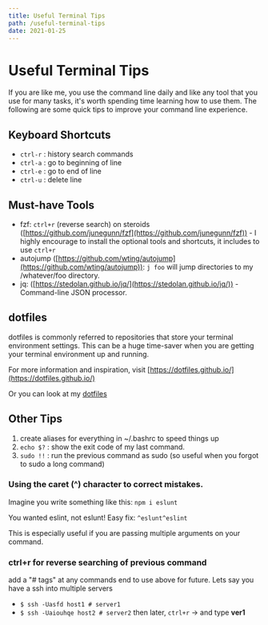 ```yaml
---
title: Useful Terminal Tips
path: /useful-terminal-tips
date: 2021-01-25
---
```


# Useful Terminal Tips

If you are like me, you use the command line daily and like any tool that you use for many tasks, it's worth spending time learning how to use them. The following are some quick tips to improve your command line experience.

## Keyboard Shortcuts
* `ctrl-r` : history search commands
* `ctrl-a` : go to beginning of line
* `ctrl-e` : go to end of line
* `ctrl-u` : delete line

## Must-have Tools
* fzf: `ctrl+r` (reverse search) on steroids ([https://github.com/junegunn/fzf](https://github.com/junegunn/fzf)) - I highly encourage to install the optional tools and shortcuts, it includes to use `ctrl+r`
* autojump ([https://github.com/wting/autojump](https://github.com/wting/autojump)): `j foo` will jump directories to my /whatever/foo directory.
* jq: ([https://stedolan.github.io/jq/](https://stedolan.github.io/jq/)) - Command-line JSON processor.

## dotfiles
dotfiles is commonly referred to repositories that store your terminal environment settings. This can be a huge time-saver when you are getting your terminal environment up and running. 

For more information and inspiration, visit [https://dotfiles.github.io/](https://dotfiles.github.io/) 

Or you can look at my [dotfiles](https://github.com/Omar12/dotfiles)

## Other Tips
1. create aliases for everything in ~/.bashrc to speed things up
3.  `echo $?`  : show the exit code of my last command.
4. `sudo !!`  : run the previous command as sudo (so useful when you forgot to sudo a long command)

### Using the caret (^) character to correct mistakes.
Imagine you write something like this:
`npm i eslunt`

You wanted eslint, not eslunt!
Easy fix:
`^eslunt^eslint`

This is especially useful if you are passing multiple arguments on your command.

### ctrl+r for reverse searching of previous command
add a "# tags" at any commands end to use above for future.
Lets say you have a ssh into multiple servers
* `$ ssh -Uasfd host1 # server1`
* `$ ssh -Uaiouhqe host2 # server2`
then later, `ctrl+r` -> and type **ver1**